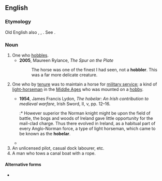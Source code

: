 ==English==

===Etymology===
Old English also {{m|ang|hobeler}}, {{uder|en|fro|hobelier}}, {{uder|en|la|-}} {{attention|la}} {{m|la|hobellarius}}. See {{m|en|hobby||a horse}}.

===Noun===
{{en-noun}}

# One who [[hobble]]s.
#* '''2005''', Maureen Rylance, ''The Spur on the Plate''
#*: The horse was one of the finest I had seen, not a '''hobbler'''. This was a far more delicate creature.
# {{lb|en|historical}} One who by [[tenure]] was to maintain a horse for [[military service]]; a kind of [[light-horseman]] in the [[Middle Ages]] who was mounted on a [[hobby]].
#* '''1954''', James Francis Lydon, ''The hobelar: An Irish contribution to medieval warfare'', Irish Sword, II, v, pp.&nbsp;12–16.
#*:* However superior the Norman knight might be upon the field of battle, the bogs and woods of Ireland gave little opportunity for the mail-clad charge. Thus there evolved in Ireland, as a habitual part of every Anglo-Norman force, a type of light horseman, which came to be known as the '''hobelar'''.
#* {{RQ:Hallam England|passage=no man shall be constrained to find men at arms, '''hobblers''', nor archers, other than those who hold by such service}}
# An unlicensed pilot, casual dock labourer, etc.
# A man who tows a canal boat with a rope.

====Alternative forms====
* {{sense|light horseman}} {{l|en|hobiler}}